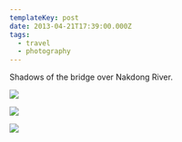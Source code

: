 ```yaml
---
templateKey: post
date: 2013-04-21T17:39:00.000Z
tags:
  - travel
  - photography
---
```

Shadows of the bridge over Nakdong River.

![](../../static/assets/20130421-IMG_5101.jpg)

![](../../static/assets/20130421-IMG_5097.jpg)

![](../../static/assets/20130421-IMG_5107.jpg)